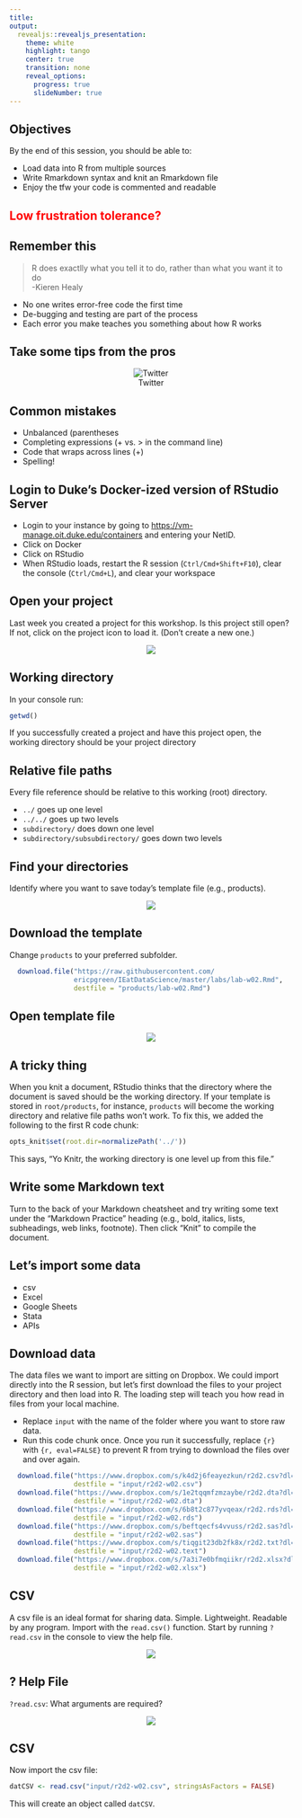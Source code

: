 ```yaml
---
title: 
output: 
  revealjs::revealjs_presentation:
    theme: white
    highlight: tango
    center: true
    transition: none
    reveal_options:
      progress: true
      slideNumber: true
---
```


## {data-background="w02-cover.jpg"}

<style type="text/css">
p { text-align: left; }
</style>

## Objectives 

By the end of this session, you should be able to:

* Load data into R from multiple sources
* Write Rmarkdown syntax and knit an Rmarkdown file
* Enjoy the tfw your code is commented and readable

## <span style="color:red">Low frustration tolerance?</span> {data-background-image="https://media.giphy.com/media/kHU8W94VS329y/giphy.gif"}

## Remember this

> R does exactlly what you tell it to do, rather than what you want it to do
<br>
-Kieren Healy

* No one writes error-free code the first time
* De-bugging and testing are part of the process
* Each error you make teaches you something about how R works

## Take some tips from the pros

<center>
![Twitter](../img/twitter-mine.png)
</center>

## Common mistakes

* Unbalanced (parentheses
* Completing expressions (+ vs. > in the command line)
* Code that wraps across lines (+)
* Spelling!

## {data-background-image="https://media.giphy.com/media/zaezT79s3Ng7C/giphy.gif"}

## Login to Duke's Docker-ized version of RStudio Server

* Login to your instance by going to [https://vm-manage.oit.duke.edu/containers](https://vm-manage.oit.duke.edu/containers) and entering your NetID. 
* Click on Docker
* Click on RStudio
* When RStudio loads, restart the R session (`Ctrl/Cmd+Shift+F10`), clear the console (`Ctrl/Cmd+L`), and clear your workspace 

## Open your project

Last week you created a project for this workshop. Is this project still open? If not, click on the project icon to load it. (Don't create a new one.)

<center>
<img src="../img/project.png" style="background:none; border:none; box-shadow:none;">
</center>

## Working directory

In your console run:

```r
getwd()
```

If you successfully created a project and have this project open, the working directory should be your project directory

## Relative file paths

Every file reference should be relative to this working (root) directory. 

* `../` goes up one level
* `../../` goes up two levels
* `subdirectory/` does down one level
* `subdirectory/subsubdirectory/` goes down two levels

## Find your directories

Identify where you want to save today's template file (e.g., products).

<center>
<img src="../img/folders2.png" style="background:none; border:none; box-shadow:none;">
</center>

## Download the template

Change `products` to your preferred subfolder.

```r
  download.file("https://raw.githubusercontent.com/
                ericpgreen/IEatDataScience/master/labs/lab-w02.Rmd", 
                destfile = "products/lab-w02.Rmd")
```

## Open template file

<center>
<img src="../img/lab-w02.png" style="background:none; border:none; box-shadow:none;">
</center>

## A tricky thing

When you knit a document, RStudio thinks that the directory where the document is saved should be the working directory. If your template is stored in `root/products`, for instance, `products` will become the working directory and relative file paths won't work. To fix this, we added the following to the first R code chunk: 

```r
opts_knit$set(root.dir=normalizePath('../'))
```

This says, "Yo Knitr, the working directory is one level up from this file."

## Write some Markdown text

Turn to the back of your Markdown cheatsheet and try writing some text under the "Markdown Practice" heading (e.g., bold, italics, lists, subheadings, web links, footnote). Then click "Knit" to compile the document. 

## Let's import some data

* csv
* Excel
* Google Sheets
* Stata
* APIs

## Download data
 
The data files we want to import are sitting on Dropbox. We could import directly into the R session, but let's first download the files to your project directory and then load into R. The loading step will teach you how read in files from your local machine. 

* Replace `input` with the name of the folder where you want to store raw data.
* Run this code chunk once. Once you run it successfully, replace `{r}` with `{r, eval=FALSE}` to prevent R from trying to download the files over and over again.

```r
  download.file("https://www.dropbox.com/s/k4d2j6feayezkun/r2d2.csv?dl=1", 
                destfile = "input/r2d2-w02.csv")
  download.file("https://www.dropbox.com/s/1e2tqqmfzmzaybe/r2d2.dta?dl=1", 
                destfile = "input/r2d2-w02.dta")
  download.file("https://www.dropbox.com/s/6b8t2c877yvqeax/r2d2.rds?dl=1", 
                destfile = "input/r2d2-w02.rds")
  download.file("https://www.dropbox.com/s/beftqecfs4vvuss/r2d2.sas?dl=1", 
                destfile = "input/r2d2-w02.sas")
  download.file("https://www.dropbox.com/s/tiqgit23db2fk8x/r2d2.txt?dl=1", 
                destfile = "input/r2d2-w02.text")
  download.file("https://www.dropbox.com/s/7a3i7e0bfmqiikr/r2d2.xlsx?dl=1", 
                destfile = "input/r2d2-w02.xlsx")
```

## CSV

A csv file is an ideal format for sharing data. Simple. Lightweight. Readable by any program. Import with the `read.csv()` function. Start by running `?read.csv` in the console to view the help file.

<center>
<img src="../img/readcsv.png" style="background:none; border:none; box-shadow:none;">
</center>

## ? Help File

`?read.csv`: What arguments are required?

<center>
<img src="../img/readcsv_ann.png" style="background:none; border:none; box-shadow:none;">
</center>

## CSV

Now import the csv file:

```r
datCSV <- read.csv("input/r2d2-w02.csv", stringsAsFactors = FALSE)
```

This will create an object called `datCSV`.